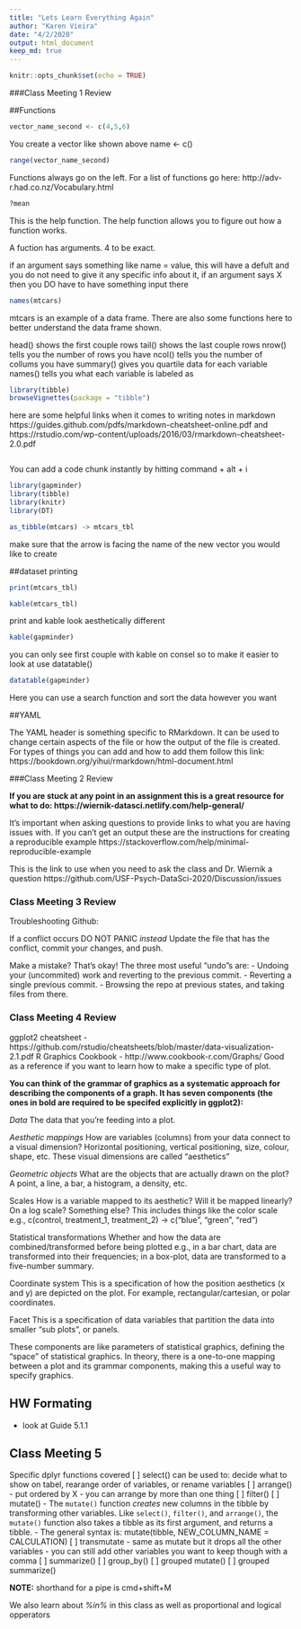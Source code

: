 ```yaml
---
title: "Lets Learn Everything Again"
author: "Karen Vieira"
date: "4/2/2020"
output: html_document
keep_md: true
---
```


```r
knitr::opts_chunk$set(echo = TRUE)
```

###Class Meeting 1 Review

##Functions

```r
vector_name_second <- c(4,5,6)
```

You create a vector like shown above name <- c()

```r
range(vector_name_second)
```
Functions always go on the left. For a list of functions go here: http://adv-r.had.co.nz/Vocabulary.html

```r
?mean
```

This is the help function. The help function allows you to figure out how a function works.

A fuction has arguments. 4 to be exact.

if an argument says something like name = value, this will have a defult and you do not need to give it any specific info about it, if an argument says X then you DO have to have something input there

```r
names(mtcars)
```

mtcars is an example of a data frame. There are also some functions here to better understand the data frame shown.

head() shows the first couple rows
tail() shows the last couple rows
nrow() tells you the number of rows you have
ncol() tells you the number of collums you have
summary() gives you quartile data for each variable
names() tells you what each variable is labeled as

```r
library(tibble)
browseVignettes(package = "tibble")
```

here are some helpful links when it comes to writing notes in markdown https://guides.github.com/pdfs/markdown-cheatsheet-online.pdf and https://rstudio.com/wp-content/uploads/2016/03/rmarkdown-cheatsheet-2.0.pdf

```r

```

You can add a code chunk instantly by hitting command + alt + i

```r
library(gapminder)
library(tibble)
library(knitr)
library(DT)

as_tibble(mtcars) -> mtcars_tbl
```
make sure that the arrow is facing the name of the new vector you would like to create

##dataset printing

```r
print(mtcars_tbl)
```

```r
kable(mtcars_tbl)
```
print and kable look aesthetically different

```r
kable(gapminder)
```
you can only see first couple with kable on consel so to make it easier to look at use datatable() 
```r
datatable(gapminder)
```
Here you can use a search function and sort the data however you want

##YAML

The YAML header is something specific to RMarkdown. It can be used to change certain aspects of the file or how the output of the file is created. 
For types of things you can add and how to add them follow this link: https://bookdown.org/yihui/rmarkdown/html-document.html

###Class Meeting 2 Review

**If you are stuck at any point in an assignment this is a great resource for what to do: https://wiernik-datasci.netlify.com/help-general/**

It's important when asking questions to provide links to what you are having issues with. If you can't get an output these are the instructions for creating a reproducible example https://stackoverflow.com/help/minimal-reproducible-example

This is the link to use when you need to ask the class and Dr. Wiernik a question https://github.com/USF-Psych-DataSci-2020/Discussion/issues

### Class Meeting 3 Review

Troubleshooting Github:

If a conflict occurs DO NOT PANIC *instead* Update the file that has the conflict, commit your changes, and push.

Make a mistake? That's okay!
The three most useful “undo”s are:
- Undoing your (uncommited) work and reverting to the previous commit.
- Reverting a single previous commit.
- Browsing the repo at previous states, and taking files from there.

### Class Meeting 4 Review

ggplot2 cheatsheet - https://github.com/rstudio/cheatsheets/blob/master/data-visualization-2.1.pdf
R Graphics Cookbook - http://www.cookbook-r.com/Graphs/
Good as a reference if you want to learn how to make a specific type of plot.

**You can think of the grammar of graphics as a systematic approach for describing the components of a graph. It has seven components (the ones in bold are required to be specifed explicitly in ggplot2):**

*Data*
The data that you’re feeding into a plot.

*Aesthetic mappings*
How are variables (columns) from your data connect to a visual dimension?
Horizontal positioning, vertical positioning, size, colour, shape, etc.
These visual dimensions are called “aesthetics”

*Geometric objects*
What are the objects that are actually drawn on the plot?
A point, a line, a bar, a histogram, a density, etc.

Scales
How is a variable mapped to its aesthetic?
Will it be mapped linearly? On a log scale? Something else?
This includes things like the color scale
e.g., c(control, treatment_1, treatment_2) -> c(“blue”, “green”, “red”)

Statistical transformations
Whether and how the data are combined/transformed before being plotted
e.g., in a bar chart, data are transformed into their frequencies; in a box-plot, data are transformed to a five-number summary.

Coordinate system
This is a specification of how the position aesthetics (x and y) are depicted on the plot. For example, rectangular/cartesian, or polar coordinates.

Facet
This is a specification of data variables that partition the data into smaller “sub plots”, or panels.

These components are like parameters of statistical graphics, defining the “space” of statistical graphics. In theory, there is a one-to-one mapping between a plot and its grammar components, making this a useful way to specify graphics.

## HW Formating

- look at Guide 5.1.1 

## Class Meeting 5

Specific dplyr functions covered
[ ] select()
can be used to: decide what to show on tabel, rearange order of variables, or rename variables
[ ] arrange()
- put ordered by X
- you can arrange by more than one thing
[ ] filter()
[ ] mutate()
- The `mutate()` function _creates_ new columns in the tibble by transforming other variables. Like `select()`, `filter()`, and `arrange()`, the `mutate()` function also takes a tibble as its first argument, and returns a tibble. 
- The general syntax is: mutate(tibble, NEW_COLUMN_NAME = CALCULATION)
[ ] transmutate
- same as mutate but it drops all the other variables
- you can still add other variables you want to keep though with a comma
[ ] summarize()
[ ] group_by()
[ ] grouped mutate()
[ ] grouped summarize()

**NOTE:** shorthand for a pipe is cmd+shift+M

We also learn about *%in%* in this class as well as proportional and logical opperators 
